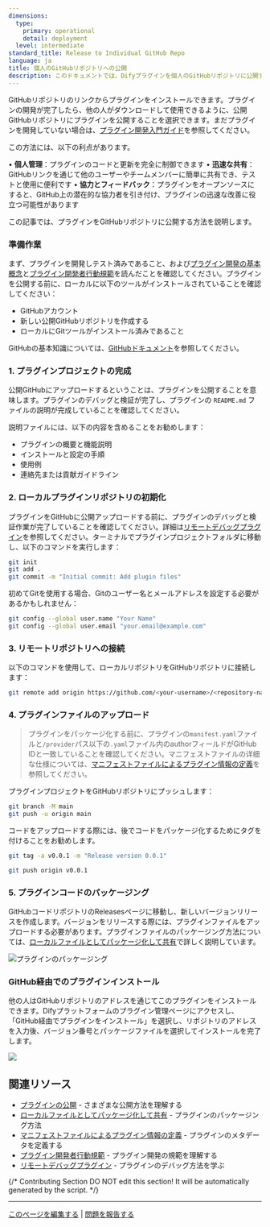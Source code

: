 ```yaml
---
dimensions:
  type:
    primary: operational
    detail: deployment
  level: intermediate
standard_title: Release to Individual GitHub Repo
language: ja
title: 個人のGitHubリポジトリへの公開
description: このドキュメントでは、Difyプラグインを個人のGitHubリポジトリに公開する方法について詳しく説明します。準備作業、ローカルプラグインリポジトリの初期化、リモートリポジトリへの接続、プラグインファイルのアップロード、プラグインコードのパッケージング、GitHub経由でのプラグインインストール方法の全プロセスが含まれます。この方法により、開発者は自身のプラグインコードと更新を完全に管理できます。
---
```


GitHubリポジトリのリンクからプラグインをインストールできます。プラグインの開発が完了したら、他の人がダウンロードして使用できるように、公開GitHubリポジトリにプラグインを公開することを選択できます。まだプラグインを開発していない場合は、[プラグイン開発入門ガイド](/plugin-dev-ja/0211-getting-started-dify-tool)を参照してください。

この方法には、以下の利点があります。

• **個人管理**：プラグインのコードと更新を完全に制御できます
• **迅速な共有**：GitHubリンクを通じて他のユーザーやチームメンバーに簡単に共有でき、テストと使用に便利です
• **協力とフィードバック**：プラグインをオープンソースにすると、GitHub上の潜在的な協力者を引き付け、プラグインの迅速な改善に役立つ可能性があります

この記事では、プラグインをGitHubリポジトリに公開する方法を説明します。

### 準備作業

まず、プラグインを開発しテスト済みであること、および[プラグイン開発の基本概念](/plugin-dev-ja/0111-getting-started-dify-plugin)と[プラグイン開発者行動規範](/plugin-dev-ja/0312-contributor-covenant-code-of-conduct)を読んだことを確認してください。プラグインを公開する前に、ローカルに以下のツールがインストールされていることを確認してください：

* GitHubアカウント
* 新しい公開GitHubリポジトリを作成する
* ローカルにGitツールがインストール済みであること

GitHubの基本知識については、[GitHubドキュメント](https://docs.github.com/en/repositories/creating-and-managing-repositories/creating-a-new-repository)を参照してください。

### 1. プラグインプロジェクトの完成

公開GitHubにアップロードするということは、プラグインを公開することを意味します。プラグインのデバッグと検証が完了し、プラグインの `README.md` ファイルの説明が完成していることを確認してください。

説明ファイルには、以下の内容を含めることをお勧めします：

* プラグインの概要と機能説明
* インストールと設定の手順
* 使用例
* 連絡先または貢献ガイドライン

### 2. ローカルプラグインリポジトリの初期化

プラグインをGitHubに公開アップロードする前に、プラグインのデバッグと検証作業が完了していることを確認してください。詳細は[リモートデバッグプラグイン](/plugin-dev-ja/0411-remote-debug-a-plugin)を参照してください。ターミナルでプラグインプロジェクトフォルダに移動し、以下のコマンドを実行します：

```bash
git init
git add .
git commit -m "Initial commit: Add plugin files"
```

初めてGitを使用する場合、Gitのユーザー名とメールアドレスを設定する必要があるかもしれません：

```bash
git config --global user.name "Your Name"
git config --global user.email "your.email@example.com"
```

### 3. リモートリポジトリへの接続

以下のコマンドを使用して、ローカルリポジトリをGitHubリポジトリに接続します：

```bash
git remote add origin https://github.com/<your-username>/<repository-name>.git
```

### 4. プラグインファイルのアップロード

> プラグインをパッケージ化する前に、プラグインの`manifest.yaml`ファイルと`/provider`パス以下の`.yaml`ファイル内のauthorフィールドがGitHub IDと一致していることを確認してください。マニフェストファイルの详细な仕様については、[マニフェストファイルによるプラグイン情報の定義](/plugin-dev-ja/0411-plugin-info-by-manifest)を参照してください。

プラグインプロジェクトをGitHubリポジトリにプッシュします：

```bash
git branch -M main
git push -u origin main
```

コードをアップロードする際には、後でコードをパッケージ化するためにタグを付けることをお勧めします。

```bash
git tag -a v0.0.1 -m "Release version 0.0.1"

git push origin v0.0.1
```

### 5. プラグインコードのパッケージング

GitHubコードリポジトリのReleasesページに移動し、新しいバージョンリリースを作成します。バージョンをリリースする際には、プラグインファイルをアップロードする必要があります。プラグインファイルのパッケージング方法については、[ローカルファイルとしてパッケージ化して共有](/plugin-dev-ja/0322-release-by-file)で詳しく説明しています。

![プラグインのパッケージング](https://assets-docs.dify.ai/2024/12/5cb4696348cc6903e380287fce8f529d.png)

### GitHub経由でのプラグインインストール

他の人はGitHubリポジトリのアドレスを通じてこのプラグインをインストールできます。Difyプラットフォームのプラグイン管理ページにアクセスし、「GitHub経由でプラグインをインストール」を選択し、リポジトリのアドレスを入力後、バージョン番号とパッケージファイルを選択してインストールを完了します。

![](https://assets-docs.dify.ai/2024/12/3c2612349c67e6898a1f33a7cc320468.png)

## 関連リソース

- [プラグインの公開](/plugin-dev-ja/0321-release-overview) - さまざまな公開方法を理解する
- [ローカルファイルとしてパッケージ化して共有](/plugin-dev-ja/0322-release-by-file) - プラグインのパッケージング方法
- [マニフェストファイルによるプラグイン情報の定義](/plugin-dev-ja/0411-plugin-info-by-manifest) - プラグインのメタデータを定義する
- [プラグイン開発者行動規範](/plugin-dev-ja/0312-contributor-covenant-code-of-conduct) - プラグイン開発の規範を理解する
- [リモートデバッグプラグイン](/plugin-dev-ja/0411-remote-debug-a-plugin) - プラグインのデバッグ方法を学ぶ

{/*
Contributing Section
DO NOT edit this section!
It will be automatically generated by the script.
*/}

---

[このページを編集する](https://github.com/langgenius/dify-docs/edit/main/plugin-dev-ja/0322-release-to-individual-github-repo.mdx) | [問題を報告する](https://github.com/langgenius/dify-docs/issues/new?title=ドキュメントの問題%3A%20release-to-individual-github-r&body=%23%23%20問題の説明%0A%3C%21--%20発見した問題について簡単に説明してください%20--%3E%0A%0A%23%23%20ページリンク%0Ahttps%3A%2F%2Fgithub.com%2Flanggenius%2Fdify-docs%2Fblob%2Fmain%2Fplugin-dev-ja%2F0322-release-to-individual-github-repo.mdx%0A%0A%23%23%20提案される変更%0A%3C%21--%20特定の変更案がある場合は、ここで説明してください%20--%3E%0A%0A%3C%21--%20ドキュメントの品質向上にご協力いただきありがとうございます！%20--%3E)

